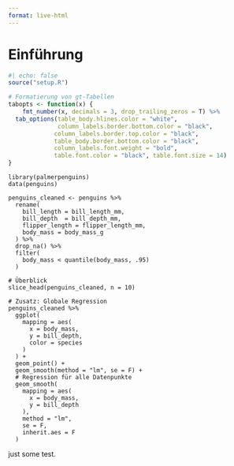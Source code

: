 ```yaml
---
format: live-html
---
```


# Einführung

```r
#| echo: false
source("setup.R")

# Formatierung von gt-Tabellen
tabopts <- function(x) {
    fmt_number(x, decimals = 3, drop_trailing_zeros = T) %>%
  tab_options(table_body.hlines.color = "white", 
              column_labels.border.bottom.color = "black", 
             column_labels.border.top.color = "black",
             table_body.border.bottom.color = "black",
             column_labels.font.weight = "bold", 
             table.font.color = "black", table.font.size = 14)
}
```

```webr-r
library(palmerpenguins)
data(penguins)

penguins_cleaned <- penguins %>% 
  rename(
    bill_length = bill_length_mm,
    bill_depth  = bill_depth_mm,
    flipper_length = flipper_length_mm,
    body_mass = body_mass_g
  ) %>% 
  drop_na() %>% 
  filter(
    body_mass < quantile(body_mass, .95)
  )

# Überblick
slice_head(penguins_cleaned, n = 10)
```

```webr-r
# Zusatz: Globale Regression
penguins_cleaned %>%
  ggplot(
    mapping = aes(
      x = body_mass, 
      y = bill_depth, 
      color = species
    )
  ) +
  geom_point() +
  geom_smooth(method = "lm", se = F) +
  # Regression für alle Datenpunkte
  geom_smooth(
    mapping = aes(
      x = body_mass, 
      y = bill_depth
    ),
    method = "lm", 
    se = F, 
    inherit.aes = F
  )
```

just some test.
